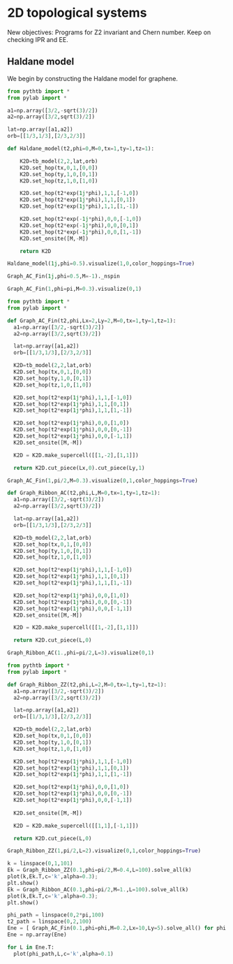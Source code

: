 # 2D topological systems

New objectives: Programs for Z2 invariant and Chern number. Keep on checking IPR and EE.


## Haldane model

We begin by constructing the Haldane model for graphene.

```python
from pythtb import *
from pylab import *

a1=np.array([3/2,-sqrt(3)/2])
a2=np.array([3/2,sqrt(3)/2])

lat=np.array([a1,a2])
orb=[[1/3,1/3],[2/3,2/3]]

def Haldane_model(t2,phi=0,M=0,tx=1,ty=1,tz=1):

    K2D=tb_model(2,2,lat,orb)
    K2D.set_hop(tx,0,1,[0,0]) 
    K2D.set_hop(ty,1,0,[0,1])
    K2D.set_hop(tz,1,0,[1,0])

    K2D.set_hop(t2*exp(1j*phi),1,1,[-1,0])
    K2D.set_hop(t2*exp(1j*phi),1,1,[0,1])
    K2D.set_hop(t2*exp(1j*phi),1,1,[1,-1])

    K2D.set_hop(t2*exp(-1j*phi),0,0,[-1,0])
    K2D.set_hop(t2*exp(-1j*phi),0,0,[0,1])
    K2D.set_hop(t2*exp(-1j*phi),0,0,[1,-1])
    K2D.set_onsite([M,-M])

    return K2D

Haldane_model(1j,phi=0.5).visualize(1,0,color_hoppings=True)
```
```python
Graph_AC_Fin(1j,phi=0.5,M=-1)._nspin
```

```python
Graph_AC_Fin(1,phi=pi,M=0.3).visualize(0,1)
```

```python
from pythtb import *
from pylab import *

def Graph_AC_Fin(t2,phi,Lx=2,Ly=2,M=0,tx=1,ty=1,tz=1):
  a1=np.array([3/2,-sqrt(3)/2])
  a2=np.array([3/2,sqrt(3)/2])

  lat=np.array([a1,a2])
  orb=[[1/3,1/3],[2/3,2/3]]

  K2D=tb_model(2,2,lat,orb)
  K2D.set_hop(tx,0,1,[0,0]) 
  K2D.set_hop(ty,1,0,[0,1])
  K2D.set_hop(tz,1,0,[1,0])

  K2D.set_hop(t2*exp(1j*phi),1,1,[-1,0])
  K2D.set_hop(t2*exp(1j*phi),1,1,[0,1])
  K2D.set_hop(t2*exp(1j*phi),1,1,[1,-1])

  K2D.set_hop(t2*exp(1j*phi),0,0,[1,0])
  K2D.set_hop(t2*exp(1j*phi),0,0,[0,-1])
  K2D.set_hop(t2*exp(1j*phi),0,0,[-1,1])
  K2D.set_onsite([M,-M])

  K2D = K2D.make_supercell([[1,-2],[1,1]])

  return K2D.cut_piece(Lx,0).cut_piece(Ly,1)

Graph_AC_Fin(1,pi/2,M=0.3).visualize(0,1,color_hoppings=True)
```

```python
def Graph_Ribbon_AC(t2,phi,L,M=0,tx=1,ty=1,tz=1):
  a1=np.array([3/2,-sqrt(3)/2])
  a2=np.array([3/2,sqrt(3)/2])

  lat=np.array([a1,a2])
  orb=[[1/3,1/3],[2/3,2/3]]

  K2D=tb_model(2,2,lat,orb)
  K2D.set_hop(tx,0,1,[0,0]) 
  K2D.set_hop(ty,1,0,[0,1])
  K2D.set_hop(tz,1,0,[1,0])

  K2D.set_hop(t2*exp(1j*phi),1,1,[-1,0])
  K2D.set_hop(t2*exp(1j*phi),1,1,[0,1])
  K2D.set_hop(t2*exp(1j*phi),1,1,[1,-1])

  K2D.set_hop(t2*exp(1j*phi),0,0,[1,0])
  K2D.set_hop(t2*exp(1j*phi),0,0,[0,-1])
  K2D.set_hop(t2*exp(1j*phi),0,0,[-1,1])
  K2D.set_onsite([M,-M])

  K2D = K2D.make_supercell([[1,-2],[1,1]])

  return K2D.cut_piece(L,0)

Graph_Ribbon_AC(1.,phi=pi/2,L=3).visualize(0,1)
```

```python
from pythtb import *
from pylab import *

def Graph_Ribbon_ZZ(t2,phi,L=2,M=0,tx=1,ty=1,tz=1):
  a1=np.array([3/2,-sqrt(3)/2])
  a2=np.array([3/2,sqrt(3)/2])

  lat=np.array([a1,a2])
  orb=[[1/3,1/3],[2/3,2/3]]

  K2D=tb_model(2,2,lat,orb)
  K2D.set_hop(tx,0,1,[0,0]) 
  K2D.set_hop(ty,1,0,[0,1])
  K2D.set_hop(tz,1,0,[1,0])

  K2D.set_hop(t2*exp(1j*phi),1,1,[-1,0])
  K2D.set_hop(t2*exp(1j*phi),1,1,[0,1])
  K2D.set_hop(t2*exp(1j*phi),1,1,[1,-1])

  K2D.set_hop(t2*exp(1j*phi),0,0,[1,0])
  K2D.set_hop(t2*exp(1j*phi),0,0,[0,-1])
  K2D.set_hop(t2*exp(1j*phi),0,0,[-1,1])
  
  K2D.set_onsite([M,-M])

  K2D = K2D.make_supercell([[1,1],[-1,1]])

  return K2D.cut_piece(L,0)

Graph_Ribbon_ZZ(1,pi/2,L=2).visualize(0,1,color_hoppings=True)
```

```python
k = linspace(0,1,101)
Ek = Graph_Ribbon_ZZ(0.1,phi=pi/2,M=0.4,L=100).solve_all(k)
plot(k,Ek.T,c='k',alpha=0.3);
plt.show()
Ek = Graph_Ribbon_AC(0.1,phi=pi/2,M=1.,L=100).solve_all(k)
plot(k,Ek.T,c='k',alpha=0.3);
plt.show()
```

```python
phi_path = linspace(0,2*pi,100)
t2_path = linspace(0,2,100)
Ene = [ Graph_AC_Fin(0.1,phi=phi,M=0.2,Lx=10,Ly=5).solve_all() for phi in phi_path]
Ene = np.array(Ene)
```

```python
for L in Ene.T:
  plot(phi_path,L,c='k',alpha=0.1)
```



